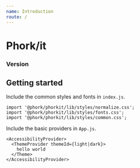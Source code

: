```yaml
---
name: Introduction
route: /
---
```



<div style={{ display: 'flex', flexDirection: 'row', alignItems: 'center', justifyContent: 'space-between', flexWrap: 'wrap' }}>
  <h1>Phork/it</h1>
  <h3>Version <Version /></h3>
</div>

## Getting started

Include the common styles and fonts in `index.js`.

```
import '@phork/phorkit/lib/styles/normalize.css';
import '@phork/phorkit/lib/styles/fonts.css';
import '@phork/phorkit/lib/styles/common.css';
```

Include the basic providers in `App.js`.

```
<AccessibilityProvider>
  <ThemeProvider themeId={light|dark}>
    hello world
  </Theme>
</AccessibilityProvider>
```
